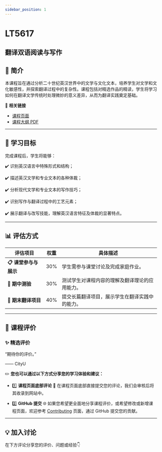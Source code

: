 ```yaml
---
sidebar_position: 1
---
```


# LT5617
## 翻译双语阅读与写作

## **📘 简介**
本课程旨在通过分析二十世纪英汉世界中的文学与文化文本，培养学生对文学和文化敏感性，并探索翻译过程中的复杂性。课程包括对精选作品的精读，学生将学习如何在翻译文学传统时处理微妙的意义差异，从而为翻译实践奠定基础。

🔗 **相关链接**
- [课程页面](https://www.cityu.edu.hk/catalogue/pg/202526/course/LT5617.htm)
- [课程大纲 PDF](https://www.cityu.edu.hk/catalogue/pg/202526/course/LT5617.pdf)

---

## **🎯 学习目标**

完成课程后，学生将能够：

✔️ 识别英汉语言中特殊形式和结构；

✔️ 描述英汉文学和专业文本的各种体裁；

✔️ 分析现代文学和专业文本的写作技巧；

✔️ 识别写作与翻译过程中的工艺元素；

✔️ 展示翻译与改写技能，理解英汉语言特征及体裁的显著特点。

---

## **📊 评估方式**

| **评估项目**              | **权重** | **具体描述**                                                                                     |
|--------------------------|---------|-----------------------------------------------------------------------------------------------|
| **📋 课堂参与与展示**        | 30%     | 学生需参与课堂讨论及完成家庭作业。                                                               |
| **📖 期中测验**            | 30%     | 测试学生对课程内容的理解及翻译理论的应用能力。                                                     |
| **📝 期末翻译项目**         | 40%     | 提交长篇翻译项目，展示学生在翻译实践中的能力。                                                     |

---

## **💬 课程评价**

### ✨ **精选评价**
<div className={commentStyles.commentBox}>
    <p className={commentStyles.commentText}>
        “期待你的评价。”
    </p>
    <p className={commentStyles.commentAuthor}>—— CityU</p>
</div>

✏️ **您也可以通过以下方式分享您的学习体验和建议：**

- 1️⃣ **课程页面底部评论**
💬 在课程页面底部直接提交您的评论，我们会审核后将其收录到网站中。

- 2️⃣ **GitHub 提交**
🌐 如果您希望更全面地分享课程评价，或希望修改或新增课程页面，欢迎参考 [Contributing](/contributing) 页面，通过 GitHub 提交您的贡献。

---

## **💡 加入讨论**

在下方评论分享您的评价、问题或经验👇
<Utterances />
